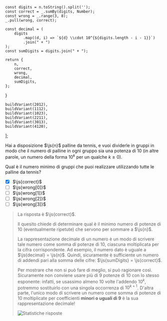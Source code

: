 
    const digits = n.toString().split('');
    const correct = _.sumBy(digits, Number);
    const wrong = _.range(3, 8);
    _.pull(wrong, correct);

    const decimal = (
        digits
            .map((d, i) => `${d} \\cdot 10^{${digits.length - i - 1}}`)
            .join(" + ")
    );
    const sumDigits = digits.join(" + ");

    return {
        n,
        correct,
        wrong,
        decimal,
        sumDigits,
    };
}

    buildVariant(2012),
    buildVariant(1112),
    buildVariant(1023),
    buildVariant(2211),
    buildVariant(3013),
    buildVariant(4120),
];

Hai a disposizione $\js{n}$ palline da tennis, e vuoi dividerle in gruppi in modo che il numero di palline in ogni gruppo sia una potenza di $10$ (in altre parole, un numero della forma $10^k$ per un qualche $k \geq 0$).

Qual è il numero minimo di gruppi che puoi realizzare utilizzando tutte le palline da tennis?

- [x] $\js{correct}$
- [ ] $\js{wrong[0]}$
- [ ] $\js{wrong[1]}$
- [ ] $\js{wrong[2]}$
- [ ] $\js{wrong[3]}$

> La risposta è $\js{correct}$.
> 
> Il quesito chiede di determinare qual è il minimo numero di potenze di $10$ (eventualmente ripetute) che servono per sommare a $\js{n}$.
> 
> La rappresentazione decimale di un numero è un modo di scrivere tale numero come somma di potenze di $10$, ciascuna moltiplicata per la cifra corrispondente.
> Ad esempio, il numero dato è uguale a $\js{decimal} = \js{n}$.
> Quindi, sicuramente è sufficiente un numero di addendi pari alla somma delle cifre: $\js{sumDigits} = \js{correct}$.
> 
> Per mostrare che non si può fare di meglio, si può ragionare così.
> Sicuramente non conviene usare più di $9$ potenze di $10$ con lo stesso esponente: infatti, se usassimo almeno $10$ volte l'addendo $10^k$, potremmo sostituirlo con una singola occorrenza di $10^{k + 1}$.
> D'altra parte, l'unico modo di scrivere un numero come somma di potenze di $10$ moltiplicate per coefficienti **minori o uguali di $9$** è la sua rappresentazione decimale!
> 
> ![Statistiche risposte]({n}.svg)
